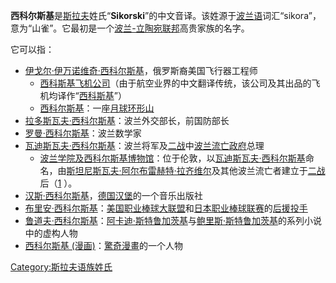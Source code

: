'''西科尔斯基'''是[[斯拉夫语族|斯拉夫]]姓氏“'''Sikorski'''”的中文音译。该姓源于[[波兰语|波兰语]]词汇“sikora”，意为“山雀”。它最初是一个[[波兰-立陶宛联邦|波兰-立陶宛联邦]]高贵家族的名字。

它可以指：

* [[伊戈尔·伊万诺维奇·西科尔斯基|伊戈尔·伊万诺维奇·西科尔斯基]]，俄罗斯裔美国飞行器工程师
** [[西科斯基飞机公司|西科斯基飞机公司]]（由于航空业界的中文翻译传统，该公司及其出品的飞机均译作“[[西科斯基|西科斯基]]”）
** [[西科尔斯基_(环形山)|西科尔斯基]]：一座[[月球|月球]][[环形山|环形山]]
* [[拉多斯瓦夫·西科尔斯基|拉多斯瓦夫·西科尔斯基]]：波兰外交部长，前国防部长
* [[罗曼·西科尔斯基|罗曼·西科尔斯基]]：波兰数学家
* [[瓦迪斯瓦夫·西科尔斯基|瓦迪斯瓦夫·西科尔斯基]]：波兰将军及[[二战|二战]]中[[波兰流亡政府|波兰流亡政府]]总理
** [[波兰学院及西科尔斯基博物馆|波兰学院及西科尔斯基博物馆]]：位于伦敦，以[[瓦迪斯瓦夫·西科尔斯基|瓦迪斯瓦夫·西科尔斯基]]命名，由[[斯坦尼斯瓦夫·阿尔布雷赫特·拉齐维尔|斯坦尼斯瓦夫·阿尔布雷赫特·拉齐维尔]]及其他波兰流亡者建立于[[二战|二战]]后（[http://www.sikorskimuseum.co.uk/] {{Wayback|url=http://www.sikorskimuseum.co.uk/ |date=20210226002034 }}）。
* [[汉斯·西科尔斯基|汉斯·西科尔斯基]]，[[德国|德国]][[汉堡|汉堡]]的一个音乐出版社
* [[布里安·西科尔斯基|布里安·西科尔斯基]]：[[美国职业棒球大联盟|美国职业棒球大联盟]]和[[日本职业棒球联赛|日本职业棒球联赛]]的[[后援投手|后援投手]]
* [[鲁道夫·西科尔斯基|鲁道夫·西科尔斯基]]：[[阿卡迪·斯特鲁加茨基|阿卡迪·斯特鲁加茨基]]与[[鲍里斯·斯特鲁加茨基|鲍里斯·斯特鲁加茨基]]的系列小说中的虚构人物
* [[西科尔斯基_(漫画)|西科尔斯基 (漫画)]]：[[驚奇漫畫|驚奇漫畫]]的一个人物

{{Disambiguation|Cat=五字姓氏消歧义}}
[[Category:斯拉夫语族姓氏|Category:斯拉夫语族姓氏]]